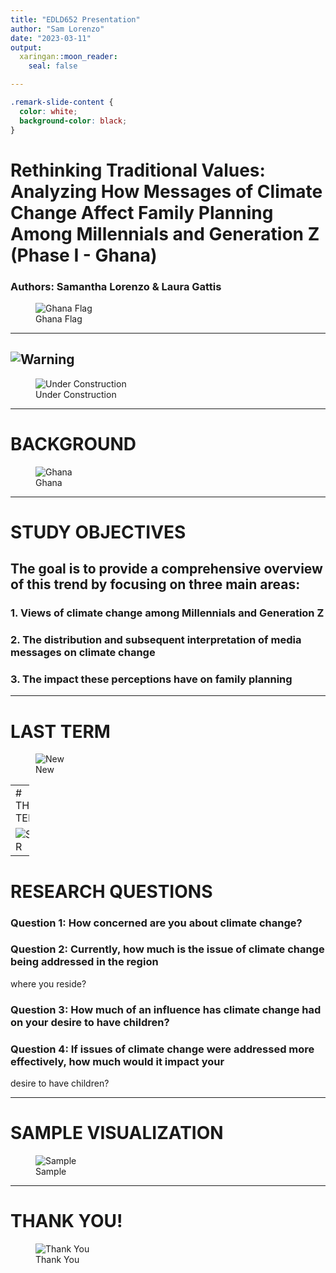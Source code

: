 ```yaml
---
title: "EDLD652 Presentation"
author: "Sam Lorenzo"
date: "2023-03-11"
output:
  xaringan::moon_reader:
    seal: false

---
```


```css
.remark-slide-content {
  color: white;
  background-color: black;
}
```

# Rethinking Traditional Values: Analyzing How Messages of Climate Change Affect Family Planning Among Millennials and Generation Z (Phase I - Ghana)
### Authors: Samantha Lorenzo & Laura Gattis
![Ghana Flag](https://png.pngtree.com/png-clipart/20221015/ourmid/pngtree-vintage-ghana-flag-png-image_6342465.png)

---

![Warning](https://static.vecteezy.com/system/resources/previews/009/663/747/original/warning-icon-transparent-free-png.png)
---

![Under Construction](https://pngimg.com/d/under_construction_PNG68.png)

---

# BACKGROUND

![Ghana](IMG_0998.jpg)

---

# STUDY OBJECTIVES

## The goal is to provide a comprehensive overview of this trend by focusing on three main areas:

### 1. Views of climate change among Millennials and Generation Z

### 2. The distribution and subsequent interpretation of media messages on climate change

### 3. The impact these perceptions have on family planning

---

# LAST TERM

![New](v1.png)

---
# THIS TERM

![SCR](Prez.jpg)

---

# RESEARCH QUESTIONS

### Question 1: How concerned are you about climate change?

### Question 2: Currently, how much is the issue of climate change being addressed in the region
where you reside?

### Question 3: How much of an influence has climate change had on your desire to have children?

### Question 4: If issues of climate change were addressed more effectively, how much would it impact your
desire to have children?

---

# SAMPLE VISUALIZATION

![Sample](Sample.png)

---

# THANK YOU!

![Thank You](https://images.emojiterra.com/google/android-nougat/512px/1f477-1f3fb-2640.png)
